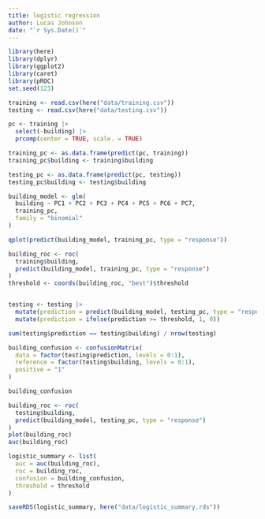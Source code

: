 ```yaml
---
title: logistic regression
author: Lucas Johnson
date: "`r Sys.Date()`"
---
```


```r
library(here)
library(dplyr)
library(ggplot2)
library(caret)
library(pROC)
set.seed(123)
```


```r
training <- read.csv(here("data/training.csv"))
testing <- read.csv(here("data/testing.csv"))
```

```r
pc <- training |> 
  select(-building) |> 
  prcomp(center = TRUE, scale. = TRUE)

training_pc <- as.data.frame(predict(pc, training))
training_pc$building <- training$building

testing_pc <- as.data.frame(predict(pc, testing))
testing_pc$building <- testing$building
```


```r

building_model <- glm(
  building ~ PC1 + PC2 + PC3 + PC4 + PC5 + PC6 + PC7, 
  training_pc, 
  family = "binomial"
)

qplot(predict(building_model, training_pc, type = "response"))

building_roc <- roc(
  training$building, 
  predict(building_model, training_pc, type = "response")
)
threshold <- coords(building_roc, "best")$threshold


testing <- testing |>
  mutate(prediction = predict(building_model, testing_pc, type = "response")) |>
  mutate(prediction = ifelse(prediction >= threshold, 1, 0))

sum(testing$prediction == testing$building) / nrow(testing)
```


```r
building_confusion <- confusionMatrix(
  data = factor(testing$prediction, levels = 0:1),
  reference = factor(testing$building, levels = 0:1),
  positive = "1"
)

building_confusion
```

```r
building_roc <- roc(
  testing$building, 
  predict(building_model, testing_pc, type = "response")
)
plot(building_roc)
auc(building_roc)
```

```r
logistic_summary <- list(
  auc = auc(building_roc),
  roc = building_roc,
  confusion = building_confusion,
  threshold = threshold
)

saveRDS(logistic_summary, here("data/logistic_summary.rds"))


```
